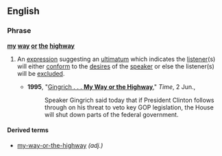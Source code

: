==English==

===Phrase===
'''[[my]] [[way]] [[or]] [[the]] [[highway]]'''

# {{chiefly|US|idiomatic}} An [[expression]] suggesting an [[ultimatum]] which indicates the [[listener]](s) will either [[conform]] to the [[desire]]s of the [[speaker]] or else the listener(s) will be [[exclude]]d.
#* '''1995''', "[http://www.time.com/time/nation/article/0,8599,3984,00.html Gingrich . . . '''My Way or the Highway''']," ''Time'', 2 Jun.,
#*: Speaker Gingrich said today that if President Clinton follows through on his threat to veto key GOP legislation, the House will shut down parts of the federal government.

====Derived terms====
* [[my-way-or-the-highway]] ''(adj.)''